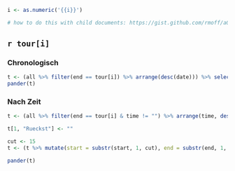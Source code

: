 ```r
i <- as.numeric('{{i}}')

# how to do this with child documents: https://gist.github.com/rmoff/a043676a2f084b81a434
```

## `r tour[i]` {.tabset .tabset-fade .tabset-pills}

### Chronologisch

```r
t <- (all %>% filter(end == tour[i]) %>% arrange(desc(date))) %>% select(start, end, date, time, hm_h)
pander(t)
```

### Nach Zeit

```r
t <- (all %>% filter(end == tour[i] & time != "") %>% arrange(time, desc(date))) %>% mutate(d = 60 * (time_h - first(time_h))) %>% mutate(Rueckst = paste(floor(d), "m", round((1 - (ceiling(d) - d)) * 60), "s", sep = "")) %>% select(start, end, date, time, hm_h, Rueckst) %>% rowid_to_column("Nr")

t[1, "Rueckst"] <- ""

cut <- 15
t <- (t %>% mutate(start = substr(start, 1, cut), end = substr(end, 1, cut)))

pander(t)
```